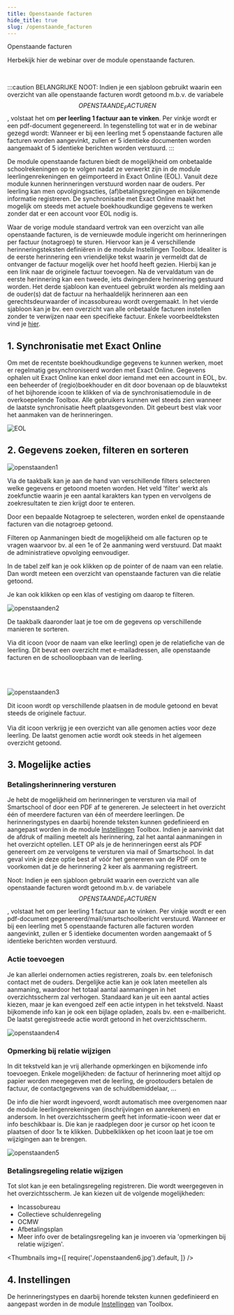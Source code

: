 ```yaml
---
title: Openstaande facturen
hide_title: true
slug: /openstaande_facturen
---
```

<ImageTitle img="openstaandefacturen.png">Openstaande facturen</ImageTitle>

Herbekijk hier de webinar over de module openstaande facturen.

<Youtube url="https://www.youtube.com/embed/7wxFRNmwGCk"/>  

<br />

:::caution
BELANGRIJKE NOOT:  Indien je een sjabloon gebruikt waarin een overzicht van alle openstaande facturen wordt getoond m.b.v. de variabele $$OPENSTAANDE_FACTUREN$$, volstaat het om **per leerling 1 factuur aan te vinken**. Per vinkje wordt er een pdf-document gegenereerd. In tegenstelling tot wat er in de webinar gezegd wordt: Wanneer er bij een leerling met 5 openstaande facturen alle facturen worden aangevinkt, zullen er 5 identieke documenten worden aangemaakt of 5 identieke berichten worden verstuurd. 
:::

De module openstaande facturen biedt de mogelijkheid om onbetaalde schoolrekeningen op te volgen nadat ze verwerkt zijn in de module leerlingenrekeningen en geïmporteerd in Exact Online (EOL). Vanuit deze module kunnen herinneringen verstuurd worden naar de ouders. Per leerling kan men opvolgingsacties, (af)betalingsregelingen en bijkomende informatie registreren. De synchronisatie met Exact Online maakt het mogelijk om steeds met actuele boekhoudkundige gegevens te werken zonder dat er een account voor EOL nodig is.

Waar de vorige module standaard vertrok van een overzicht van alle openstaande facturen, is de vernieuwde module ingericht om herinneringen per factuur (notagroep) te sturen. Hiervoor kan je 4 verschillende herinneringsteksten definiëren in de module Instellingen Toolbox. Idealiter is de eerste herinnering een vriendelijke tekst waarin je vermeldt dat de ontvanger de factuur mogelijk over het hoofd heeft gezien. Hierbij kan je een link naar de originele factuur toevoegen. Na de vervaldatum van de eerste herinnering kan een tweede, iets dwingendere herinnering gestuurd worden. Het derde sjabloon kan eventueel gebruikt worden als melding aan de ouder(s) dat de factuur na herhaaldelijk herinneren aan een gerechtsdeurwaarder of incassobureau wordt overgemaakt. In het vierde sjabloon kan je bv. een overzicht van alle onbetaalde facturen instellen zonder te verwijzen naar een specifieke factuur. Enkele voorbeeldteksten vind je [hier](./openstaande_facturen/voorbeeldteksten).

## 1. Synchronisatie met Exact Online

Om met de recentste boekhoudkundige gegevens te kunnen werken, moet er regelmatig gesynchroniseerd worden met Exact Online. Gegevens ophalen uit Exact Online kan enkel door iemand met een account in EOL, bv. een beheerder of (regio)boekhouder en dit door bovenaan op de blauwtekst of het bijhorende icoon te klikken of via de synchronisatiemodule in de overkoepelende Toolbox. Alle gebruikers kunnen wel steeds zien wanneer de laatste synchronisatie heeft plaatsgevonden. Dit gebeurt best vlak voor het aanmaken van de herinneringen.

![EOL](./EOL.jpg)

## 2. Gegevens zoeken, filteren en sorteren

![openstaanden1](./openstaanden1.jpg)

Via de taakbalk kan je aan de hand van verschillende filters selecteren welke gegevens er getoond moeten worden. Het veld 'filter' werkt als zoekfunctie waarin je een aantal karakters kan typen en vervolgens de zoekresultaten te zien krijgt door te enteren. 

Door een bepaalde Notagroep te selecteren, worden enkel de openstaande facturen van die notagroep getoond.

Filteren op Aanmaningen biedt de mogelijkheid om alle facturen op te vragen waarvoor bv. al een 1e of 2e aanmaning werd verstuurd. Dat maakt de administratieve opvolging eenvoudiger. 

In de tabel zelf kan je ook klikken op de pointer of de naam van een relatie. Dan wordt meteen een overzicht van openstaande facturen van die relatie getoond.

Je kan ook klikken op een klas of vestiging om daarop te filteren.

![openstaanden2](./openstaanden2.jpg)

De taakbalk daaronder laat je toe om de gegevens op verschillende manieren te sorteren. 

<LegacyAction img="person.png"/> Via dit icoon (voor de naam van elke leerling) open je de relatiefiche van de leerling. Dit bevat een overzicht met e-mailadressen, alle openstaande facturen en de schoolloopbaan van de leerling. 

<br />
<br />

![openstaanden3](./openstaanden3.jpg)

<LegacyAction img="pdf.png"/>Dit icoon wordt op verschillende plaatsen in de module getoond en bevat steeds de originele factuur.
<br /> <br /> 
<LegacyAction img="checklist.png"/>Via dit icoon verkrijg je een overzicht van alle genomen acties voor deze leerling. De laatst genomen actie wordt ook steeds in het algemeen overzicht getoond. 

## 3. Mogelijke acties

### Betalingsherinnering versturen

Je hebt de mogelijkheid om herinneringen te versturen via mail of Smartschool of door een PDF af te genereren. Je selecteert in het overzicht één of meerdere facturen van één of meerdere leerlingen. De herinneringstypes en daarbij horende teksten kunnen gedefinieerd en aangepast worden in de module [Instellingen](./openstaande_facturen/instellingen) Toolbox. Indien je aanvinkt dat de afdruk of mailing meetelt als herinnering, zal het aantal aanmaningen in het overzicht optellen. LET OP als je de herinneringen eerst als PDF genereert om ze vervolgens te versturen via mail of Smartschool. In dat geval vink je deze optie best af vóór het genereren van de PDF om te voorkomen dat je de herinnering 2 keer als aanmaning registreert. 

Noot: Indien je een sjabloon gebruikt waarin een overzicht van alle openstaande facturen wordt getoond m.b.v. de variabele $$OPENSTAANDE_FACTUREN$$, volstaat het om per leerling 1 factuur aan te vinken. Per vinkje wordt er een pdf-document gegenereerd/mail/smartschoolbericht verstuurd. Wanneer er bij een leerling met 5 openstaande facturen alle facturen worden aangevinkt, zullen er 5 identieke documenten worden aangemaakt of 5 identieke berichten worden verstuurd.

### Actie toevoegen
Je kan allerlei ondernomen acties registreren, zoals bv. een telefonisch contact met de ouders. Dergelijke actie kan je ook laten meetellen als aanmaning, waardoor het totaal aantal aanmaningen in het overzichtsscherm zal verhogen. Standaard kan je uit een aantal acties kiezen, maar je kan evengoed zelf een actie intypen in het tekstveld. Naast bijkomende info kan je ook een bijlage opladen, zoals bv. een e-mailbericht. De laatst geregistreede actie wordt getoond in het overzichtsscherm. 

![openstaanden4](./openstaanden4.jpg)

### Opmerking bij relatie wijzigen
In dit tekstveld kan je vrij allerhande opmerkingen en bijkomende info toevoegen. Enkele mogelijkheden: de factuur of herinnering moet altijd op papier worden meegegeven met de leerling, de grootouders betalen de factuur, de contactgegevens van de schuldbemiddelaar, ...

De info die hier wordt ingevoerd, wordt automatisch mee overgenomen naar de module leerlingenrekeningen (inschrijvingen en aanrekenen) en andersom. In het overzichtsscherm geeft het informatie-icoon   weer dat er info beschikbaar is. Die kan je raadplegen door je cursor op het icoon te plaatsen of door 1x te klikken. Dubbelklikken op het icoon laat je toe om wijzigingen aan te brengen. 

![openstaanden5](./openstaanden5.jpg)

### Betalingsregeling relatie wijzigen
Tot slot kan je een betalingsregeling registreren. Die wordt weergegeven in het overzichtsscherm. Je kan kiezen uit de volgende mogelijkheden:

- Incassobureau
- Collectieve schuldenregeling
- OCMW
- Afbetalingsplan
- Meer info over de betalingsregeling kan je invoeren via 'opmerkingen bij relatie wijzigen'. 

<Thumbnails img={[
    require('./openstaanden6.jpg').default, 
]} />

## 4. Instellingen
De herinneringstypes en daarbij horende teksten kunnen gedefinieerd en aangepast worden in de module [Instellingen](./openstaande_facturen/instellingen) van Toolbox. 
